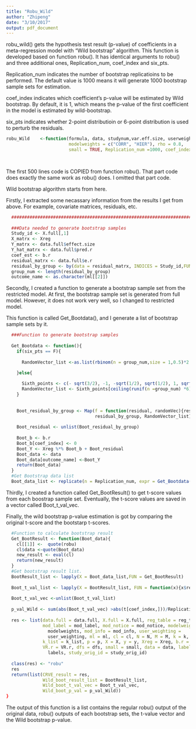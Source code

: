 ```yaml
---
title: "Robu_Wild"
author: "Zhipeng"
date: "3/10/2017"
output: pdf_document
---
```


robu_wild() gets the hypothesis test result (p-value) of coefficients in a meta-regression model with "Wild bootstrap" algorithm. This function is developed based on function robu(). It has identical arguments to robu() and three additional ones, Replication_num, coef_index and six_pts.

Replication_num indicates the number of bootstrap replicatioins to be performed. The default value is 1000 means it will generate 1000 bootstrap sample sets for estimation.

coef_index indicates which coefficient's p-value will be estimated by Wild bootstrap. By default, it is 1, which means the p-value of the first coefficient in the model is estimated by wild-bootstrap. 

six_pts indicates whether 2-point distributioin or 6-point distribution is used to perturb the residuals. 



```r


robu_Wild    <-function(formula, data, studynum,var.eff.size, userweights,
                        modelweights = c("CORR", "HIER"), rho = 0.8, 
                        small = TRUE, Replication_num =1000, coef_index=1, six_pts = F, ...) {

  
```

The first 500 lines code is COPIED from function robu(). That part code does exactly the same work as robu() does. I omitted that part code.

Wild bootstrap algorithm starts from here. 

Firstly, I extracted some necassary information from the results I get from above. For example, covariate matrices, residuals, etc.
```r
  ##########################################################################################
  
  ###Data needed to generate bootstrap samples
  Study_id <- X.full[,1]
  X_matrx <- Xreg
  Y_matrx <- data.full$effect.size
  Y_hat_matrx <- data.full$pred.r
  coef_est <- b.r
  residual_matrx <- data.full$e.r
  residual_by_group <- by(data = residual_matrx, INDICES = Study_id,FUN = function(x){x})
  group_num <- length(residual_by_group)
  outcome_name <- as.character(ml[[2]])
```

Secondly, I created a function to generate a bootstrap sample set from the restricted model. At first, the bootstrap sample set is generated from full model. However, it does not work very well, so I changed to restricted model.

This function is called  Get_Bootdata(), and I generate a list of bootstrap sample sets by it. 
```r
  
  ###Function to generate bootstrap samples
  
  Get_Bootdata <- function(){
    if(six_pts == F){
    
      RandomVector_list <-as.list(rbinom(n = group_num,size = 1,0.5)*2 -1)

    }else{
    
      Sixth_points <- c(- sqrt(3/2), -1, -sqrt(1/2), sqrt(1/2), 1, sqrt(3/2))
      RandomVector_list <- Sixth_points[ceiling(runif(n =group_num) *6)]
    }
    
    
    Boot_residual_by_group <- Map(f = function(residual, randomVec){residual*randomVec}, 
                                  residual_by_group, RandomVector_list)
    
    Boot_residual <- unlist(Boot_residual_by_group)
    
    Boot_b <- b.r
    Boot_b[coef_index] <- 0
    Boot_Y <- Xreg %*% Boot_b + Boot_residual
    Boot_data <- data
    Boot_data[outcome_name] <-Boot_Y
    return(Boot_data)
  }
  #Get Bootstrap data list
  Boot_data_list <- replicate(n = Replication_num, expr = Get_Bootdata(),simplify = F)
```


Thirdly, I created a function called Get_BootResult() to get t-score values from each boostrap sample set. Eventually, the t-score values are saved in a vector called Boot_t_val_vec. 

Finally, the  wild bootstrap p-value estimation is got by comparing the original t-score and the bootstarp t-scores. 
```r
  #Function to calculate bootstrap result
  Get_BootResult <- function(Boot_data){
    cl[[1]] <-  quote(robu)
    cl$data <-quote(Boot_data)
    new_result <- eval(cl)
    return(new_result)
  }
  #Get bootstrap result list.
  BootResult_list <- lapply(X = Boot_data_list,FUN = Get_BootResult)
  
  Boot_t_val_list <- lapply(X = BootResult_list, FUN = function(x){x$reg_table["t"][coef_index,]})
  
  Boot_t_val_vec <-unlist(Boot_t_val_list)
  
  p_val_Wild <- sum(abs(Boot_t_val_vec) >abs(t[coef_index,]))/Replication_num
  
  res <- list(data.full = data.full, X.full = X.full, reg_table = reg_table, 
              mod_label = mod_label, mod_notice = mod_notice, modelweights = 
                modelweights, mod_info = mod_info, user_weighting = 
                user_weighting, ml = ml, cl = cl, N = N, M = M, k = k, 
              k_list = k_list, p = p, X = X, y = y, Xreg = Xreg, b.r = b.r, 
              VR.r = VR.r, dfs = dfs, small = small, data = data, labels = 
                labels, study_orig_id = study_orig_id)
  
  class(res) <- "robu"
  res
  return(list(CRVE_result = res, 
              Wild_boot_result_list = BootResult_list, 
              Wild_boot_t_val_vec = Boot_t_val_vec,
              Wild_boot_p_val = p_val_Wild))
}
```


The output of this function is a list contains the regular robu() output of the original data, robu() outputs of each bootstrap sets, the t-value vector and the Wild bootstrap p-value. 